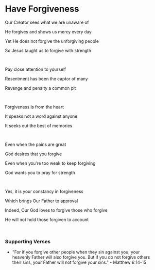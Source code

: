 # Have Forgiveness

Our Creator sees what we are unaware of

He forgives and shows us mercy every day

Yet He does not forgive the unforgiving people

So Jesus taught us to forgive with strength

<br />

Pay close attention to yourself

Resentment has been the captor of many

Revenge and penalty a common pit

<p></p>

<br />

Forgiveness is from the heart

It speaks not a word against anyone

It seeks out the best of memories

<p></p>

<br />

Even when the pains are great

God desires that you forgive

Even when you're too weak to keep forgiving

God wants you to pray for strength

<br />

Yes, it is your constancy in forgiveness

Which brings Our Father to approval

Indeed, Our God loves to forgive those who forgive

He will not hold those forgiven to account

<br />

### Supporting Verses

- "For if you forgive other people when they sin against you, your heavenly Father will also forgive you. But if you do not forgive others their sins, your Father will not forgive your sins." - Matthew 6:14-15
